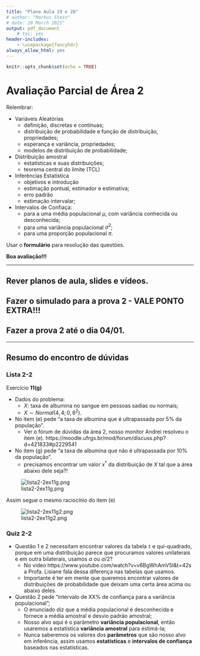 ```yaml
---
title: "Plano Aula 19 e 20"
# author: "Markus Stein"
# date: 29 March 2021"
output: pdf_document
    # toc: yes
header-includes:
    - \usepackage{fancyhdr}
always_allow_html: yes
---
```

\addtolength{\headheight}{1.0cm}
\pagestyle{fancyplain} 
\lhead{\includegraphics[height=1.5cm]{logoIME.png}}
\rhead{\includegraphics[height=1.5cm]{logoEAD.png}}
\chead{UNIVERSIDADE FEDERAL DO RIO GRANDE DO SUL \\
INSTITUTO DE MATEMÁTICA E ESTATÍSTICA \\
DEPARTAMENTO DE ESTATÍSTICA \\
\vspace{0.3cm}
MAT02219 - Probabilidade e Estatística - 2021/2
}
\renewcommand{\headrulewidth}{0pt} 


```r
knitr::opts_chunk$set(echo = TRUE)
```

# Avaliação Parcial de Área 2

Relembrar:

* Variáveis Aleatórias
    + definição, discretas e contínuas;
    + distribuição de probabilidade e função de distribuição, propriedades;
    + esperança e variância, propriedades;
    + modelos de distribuição de probabilidade;

* Distribuição amostral
    + estatísticas e suas distribuições;
    + teorema central do limite (TCL)

* Inferências Estatística
    + objetivos e introdução
    + estimação pontual, estimador e estimativa;
    + erro padrão
    + estimação intervalar;

* Intervalos de Confiaça:
    + para a uma média populacional $\mu$, com variância conhecida ou desconhecida;
    + para uma variância populacional $\sigma^2$;
    + para uma proporção populacional $\pi$.
    
\vspace{0.5cm}

Usar o **formulário** para resolução das questões.

\vspace{0.5cm}

**Boa avaliação!!!**

<!-- \vspace{0.5cm} -->

***
## Rever planos de aula, slides e vídeos.
## Fazer o simulado para a prova 2 - VALE PONTO EXTRA!!!
## Fazer a prova 2 até o dia 04/01.
***  


<!-- \clearpage -->

<!-- \vspace{2.0cm} -->

<!-- ## Exercícios resolvidos -->
<!-- Pasta com slides de soluções de exercícios: em https://github.com/markus-stein/MAT02219EAD/tree/master/exercicios-resolvidos -->

<!-- * Probabilidade e sorteio sequencial, sem reposição -->
<!--     + slides: https://github.com/markus-stein/MAT02219EAD/blob/master/exercicios-resolvidos/exercicio-resolvido_sorteio-sequencial-caixas.pdf -->
<!--     + video: https://youtu.be/G27cskmrTyw -->

<!-- * Probabilidade condicional de dois eventos + BONUS -->
<!--     + slides: https://github.com/markus-stein/MAT02219EAD/blob/master/exercicios-resolvidos/exercicio-resolvido_probabilidade-condicional-conceito-concurso+bonus.pdf -->
<!--     + video: https://www.youtube.com/watch?v=RUqGhH3zuTg -->

<!-- * Probabilidade Sorteio Condicional -->
<!--     + slides: https://github.com/markus-stein/MAT02219EAD/blob/master/exercicios-resolvidos/exercicio-resolvido_probabilidade-sorteio-condicional-urna-duas-moedas.pdf -->
<!--     + video: https://www.youtube.com/watch?v=Q84qK1hgM54 -->


<!-- No `R` é possível gerar amostras, calcular a mádia de cada a mostra e plotar o histograma:   -->
<!-- (*usamos `replicate` para gerar 100 amostras de tamanho n= 25, 50 e 100*) -->

<!-- * a.a. de $X \sim Poisson(2)$ -->
<!-- ```{R, fig.height=2, fig.width=6, fig.align='center'} -->
<!-- par(mfrow=c(1,3)) -->
<!-- hist( colMeans( replicate( n = 100, rpois( n = 5, lambda = 2))), main="Poisson(2), n=5") -->
<!-- hist( colMeans( replicate( n = 100, rpois( n = 10, lambda = 2))), main="Poisson(2), n=10") -->
<!-- hist( colMeans( replicate( n = 100, rpois( n = 50, lambda = 2))), main="Poisson(2), n=50") -->
<!-- ``` -->

<!-- * $X \sim Uniforme(0,1)$ -->
<!-- ```{R, fig.height=2, fig.width=6, fig.align='center'} -->
<!-- par(mfrow=c(1,3)) -->
<!-- hist( colMeans( replicate( n = 100, runif( n = 5, min = 0, max = 1))), main="Uniforme(0,1), n=5") -->
<!-- hist( colMeans( replicate( n = 100, runif( n = 10, min = 0, max = 1))), main="Uniforme(0,1), n=10") -->
<!-- hist( colMeans( replicate( n = 100, runif( n = 50, min = 0, max = 1))), main="Uniforme(0,1), n=50") -->
<!-- ``` -->




## Resumo do encontro de dúvidas

### Lista 2-2 
Exercício **11(g)**

* Dados do problema:
    + $X$: taxa de albumina no sangue em pessoas sadias ou normais;
    + $X \sim Normal(4,4; 0,6^2)$.

* No item (e) pede "a taxa de albumina que é ultrapassada por 5% da população".
    + Ver o fórum de dúvidas da área 2, nosso monitor Andrei resolveu o item (e). 
    https://moodle.ufrgs.br/mod/forum/discuss.php?d=421833#p2229541

* No item (g) pede "a taxa de albumina que não é ultrapassada por 10% da população".
    + precisamos encontrar um valor $x^*$ da distribuição de $X$ tal que a área abaixo dele seja?!

![lista2-2ex11g.png]()

Assim segue o mesmo raciocínio do item (e)

![lista2-2ex11g2.png]()


### Quiz 2-2
* Questão 1 e 2 necessitam encontrar valores da tabela `t` e qui-quadrado, porque em uma distribuição parece que procuramos valores unilaterais e em outra bilaterais, usamos $\alpha$ ou $\alpha/2$?  
    + No video https://www.youtube.com/watch?v=v6BgWhAmV5I&t=42s a Profa. Lisiane fala dessa diferença nas tabelas que usamos.
    + Importante é ter em mente que queremos encontrar valores de distribuições de probabilidade que deixam uma certa área acima ou abaixo deles.
    
* Questão 2 pede "intervalo de XX% de confiança para a variância populacional";
    + O enunciado diz que a média populacional é desconhecida e fornece a média amostral e desvio padrão amostral;
    + Nosso alvo aqui é o parâmetro **variância populacional**, então usaremos a estatística **variância amostral** para estimá-la;
    + Nunca saberemos os valores dos **parâmetros** que são nosso alvo em inferência, assim usamos **estatísticas** e **intervalos de confiança** baseados nas estatísticas.